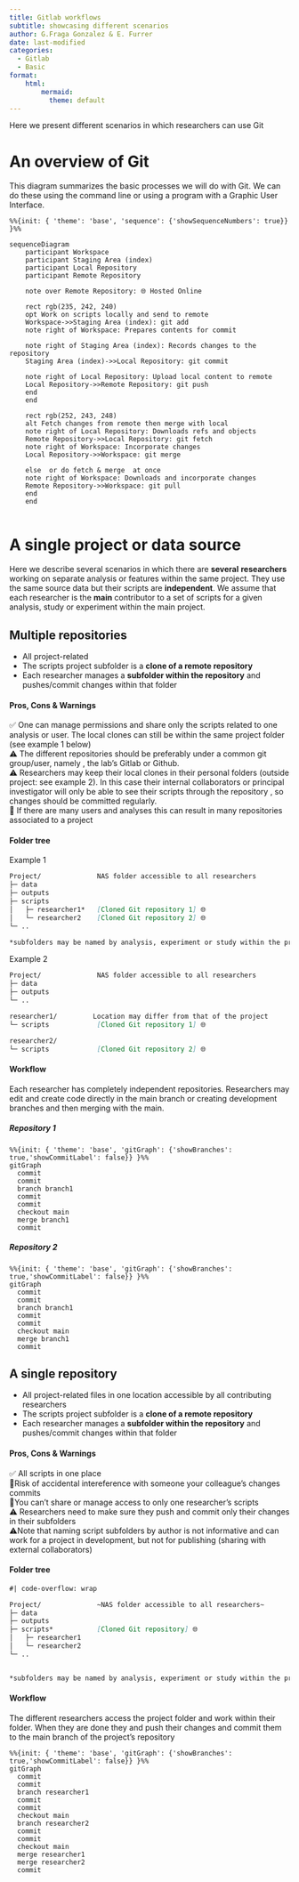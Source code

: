 ```yaml
---
title: Gitlab workflows
subtitle: showcasing different scenarios
author: G.Fraga Gonzalez & E. Furrer
date: last-modified
categories:
  - Gitlab 
  - Basic
format:
    html:         
        mermaid: 
          theme: default
---
```


Here we present different scenarios in which researchers can use Git


# An overview of Git
This diagram summarizes the basic processes we will do with Git. We can do these using the command line or using a program with a Graphic User Interface. 

```mermaid

%%{init: { 'theme': 'base', 'sequence': {'showSequenceNumbers': true}} }%%

sequenceDiagram
    participant Workspace
    participant Staging Area (index)
    participant Local Repository
    participant Remote Repository

    note over Remote Repository: 🌐 Hosted Online
    
    rect rgb(235, 242, 240)
    opt Work on scripts locally and send to remote
    Workspace->>Staging Area (index): git add
    note right of Workspace: Prepares contents for commit
    
    note right of Staging Area (index): Records changes to the repository
    Staging Area (index)->>Local Repository: git commit
  
    note right of Local Repository: Upload local content to remote
    Local Repository->>Remote Repository: git push
    end
    end
    
    rect rgb(252, 243, 248)
    alt Fetch changes from remote then merge with local
    note right of Local Repository: ️Downloads refs and objects
    Remote Repository->>Local Repository: git fetch
    note right of Workspace: Incorporate changes 
    Local Repository->>Workspace: git merge
    
    else  or do fetch & merge  at once
    note right of Workspace: Downloads and incorporate changes  
    Remote Repository->>Workspace: git pull
    end
    end
    
```
 
 

# A single project or data source

Here we describe several scenarios in which there are **several** **researchers** working on separate analysis or features within the same project. They use the same source data but their scripts are **independent**. We assume that each researcher is the **main** contributor to a set of scripts for a given analysis, study or experiment within the main project.

## Multiple repositories

-   All project-related
-   The scripts project subfolder is a **clone of a remote repository**
-   Each researcher manages a **subfolder within the repository** and pushes/commit changes within that folder

#### Pros, Cons & Warnings

| ✅ One can manage permissions and share only the scripts related to one analysis or user.  The local clones can still be within the same project folder (see example 1 below)
| ⚠️  The different repositories should be preferably under a common git group/user, namely , the lab's Gitlab or Github. 
| ⚠️  Researchers may keep their local clones in their personal folders (outside project: see  example 2). In this case their internal collaborators or principal investigator will only be able to see their scripts through the repository , so changes should be committed regularly. 
| 🔻 If there are many users and analyses this can result in many repositories associated to a project 
| 

#### Folder tree

Example 1

``` .markdown
Project/              NAS folder accessible to all researchers       
├─ data
├─ outputs
├─ scripts        
│   ├─ researcher1*   [Cloned Git repository 1] 🌐
│   └─ researcher2    [Cloned Git repository 2] 🌐  
└─ ..

*subfolders may be named by analysis, experiment or study within the project
```

Example 2

``` .markdown
Project/              NAS folder accessible to all researchers       
├─ data
├─ outputs
└─ ..

researcher1/         Location may differ from that of the project     
└─ scripts            [Cloned Git repository 1] 🌐

researcher2/           
└─ scripts            [Cloned Git repository 2] 🌐
```

#### Workflow

Each researcher has completely independent repositories. Researchers may edit and create code directly in the main branch or creating development branches and then merging with the main.

##### Repository 1

```mermaid
%%{init: { 'theme': 'base', 'gitGraph': {'showBranches': true,'showCommitLabel': false}} }%%
gitGraph
  commit
  commit
  branch branch1
  commit
  commit
  checkout main
  merge branch1
  commit
```

##### Repository 2

```mermaid
%%{init: { 'theme': 'base', 'gitGraph': {'showBranches': true,'showCommitLabel': false}} }%%
gitGraph
  commit
  commit
  branch branch1
  commit
  commit
  checkout main
  merge branch1
  commit
```

## A single repository

-   All project-related files in one location accessible by all contributing researchers
-   The scripts project subfolder is a **clone of a remote repository**
-   Each researcher manages a **subfolder within the repository** and pushes/commit changes within that folder

#### Pros, Cons & Warnings

| ✅ All scripts in one place
| 🔻Risk of accidental intereference with someone your colleague's changes commits
| 🔻You can't share or manage access to only one researcher's scripts
| ⚠️ Researchers need to make sure they push and commit only their changes in their subfolders
| ⚠️Note  that naming script subfolders by author is not informative and can work for a project in development, but not for publishing (sharing with external collaborators)
| 

#### Folder tree

``` .markdown
#| code-overflow: wrap 

Project/              ~NAS folder accessible to all researchers~       
├─ data
├─ outputs
├─ scripts*           [Cloned Git repository] 🌐
│   ├─ researcher1 
│   └─ researcher2     
└─ ..


*subfolders may be named by analysis, experiment or study within the project
```

#### Workflow

The different researchers access the project folder and work within their folder. When they are done they and push their changes and commit them to the main branch of the project's repository

```mermaid
%%{init: { 'theme': 'base', 'gitGraph': {'showBranches': true,'showCommitLabel': false}} }%%
gitGraph
  commit
  commit
  branch researcher1
  commit
  commit
  checkout main
  branch researcher2
  commit
  commit
  checkout main
  merge researcher1
  merge researcher2
  commit

```
